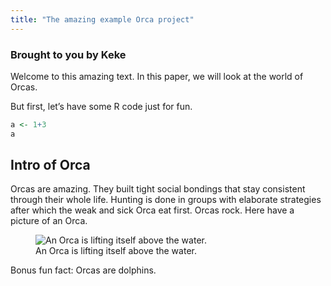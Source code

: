 ```yaml
---
title: "The amazing example Orca project"
---
```


### **Brought to you by Keke**

Welcome to this amazing text. In this paper, we will look at the world of Orcas.

But first, let's have some R code just for fun.

```r
a <- 1+3
a
```

## Intro of Orca

Orcas are amazing. They built tight social bondings that stay consistent through their whole life. Hunting is done in groups with elaborate strategies after which the weak and sick Orca eat first. Orcas rock. Here have a picture of an Orca.

![An Orca is lifting itself above the water.](https://tse1.mm.bing.net/th/id/OIP.ye2SuzeN6EON0D2gSp4XKwHaFj?pid=Api)

Bonus fun fact: Orcas are dolphins.
